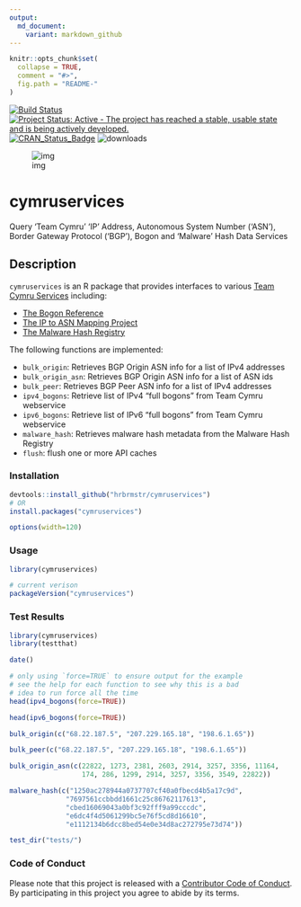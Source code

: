 ```yaml
---
output:
  md_document:
    variant: markdown_github
---
```


<!-- README.md is generated from README.Rmd. Please edit that file -->

```r
knitr::opts_chunk$set(
  collapse = TRUE,
  comment = "#>",
  fig.path = "README-"
)
```
[![Build Status](https://travis-ci.org/hrbrmstr/cymruservices.svg)](https://travis-ci.org/hrbrmstr/cymruservices) 
[![Project Status: Active - The project has reached a stable, usable state and is being actively developed.](http://www.repostatus.org/badges/0.1.0/active.svg)](http://www.repostatus.org/#active) 
[![CRAN_Status_Badge](http://www.r-pkg.org/badges/version/cymruservices)](http://cran.r-project.org/package=cymruservices) 
![downloads](http://cranlogs.r-pkg.org/badges/grand-total/cymruservices/)

![img](dragonr.jpg)

#  cymruservices 

Query 'Team Cymru' 'IP' Address, Autonomous System Number ('ASN'),
Border Gateway Protocol ('BGP'), Bogon and 'Malware' Hash Data Services

## Description

`cymruservices` is an R package that provides interfaces to various [Team Cymru Services](http://www.team-cymru.org/services.html) including:

- [The Bogon Reference](http://www.team-cymru.org/bogon-reference.html)
- [The IP to ASN Mapping Project](http://www.team-cymru.org/IP-ASN-mapping.html)
- [The Malware Hash Registry](http://www.team-cymru.org/MHR.html)

The following functions are implemented:

- `bulk_origin`:	Retrieves BGP Origin ASN info for a list of IPv4 addresses
- `bulk_origin_asn`:	Retrieves BGP Origin ASN info for a list of ASN ids
- `bulk_peer`:	Retrieves BGP Peer ASN info for a list of IPv4 addresses
- `ipv4_bogons`:	Retrieve list of IPv4 "full bogons" from Team Cymru webservice
- `ipv6_bogons`:	Retrieve list of IPv6 "full bogons" from Team Cymru webservice
- `malware_hash`:	Retrieves malware hash metadata from the Malware Hash Registry
- `flush`: flush one or more API caches

### Installation

```r
devtools::install_github("hrbrmstr/cymruservices")
# OR
install.packages("cymruservices")
```

```r
options(width=120)
```

### Usage

```r
library(cymruservices)

# current verison
packageVersion("cymruservices")

```

### Test Results

```r
library(cymruservices)
library(testthat)

date()

# only using `force=TRUE` to ensure output for the example
# see the help for each function to see why this is a bad
# idea to run force all the time
head(ipv4_bogons(force=TRUE))

head(ipv6_bogons(force=TRUE))

bulk_origin(c("68.22.187.5", "207.229.165.18", "198.6.1.65"))

bulk_peer(c("68.22.187.5", "207.229.165.18", "198.6.1.65"))

bulk_origin_asn(c(22822, 1273, 2381, 2603, 2914, 3257, 3356, 11164,
                  174, 286, 1299, 2914, 3257, 3356, 3549, 22822))

malware_hash(c("1250ac278944a0737707cf40a0fbecd4b5a17c9d",
              "7697561ccbbdd1661c25c86762117613",
              "cbed16069043a0bf3c92fff9a99cccdc",
              "e6dc4f4d5061299bc5e76f5cd8d16610",
              "e1112134b6dcc8bed54e0e34d8ac272795e73d74"))

test_dir("tests/")
```

### Code of Conduct

Please note that this project is released with a [Contributor Code of Conduct](CONDUCT.md). 
By participating in this project you agree to abide by its terms.
